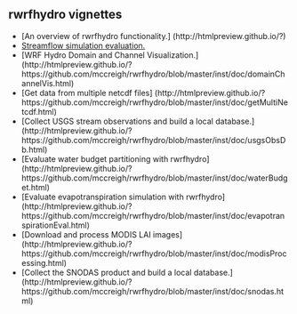 ## rwrfhydro vignettes

* [An overview of rwrfhydro functionality.] (http://htmlpreview.github.io/?)
* [Streamflow simulation evaluation.](http://htmlpreview.github.io/?https://github.com/mccreigh/rwrfhydro/blob/master/inst/doc/streamflowEval.html)
* [WRF Hydro Domain and Channel Visualization.] (http://htmlpreview.github.io/?https://github.com/mccreigh/rwrfhydro/blob/master/inst/doc/domainChannelVis.html)
* [Get data from multiple netcdf files] (http://htmlpreview.github.io/?https://github.com/mccreigh/rwrfhydro/blob/master/inst/doc/getMultiNetcdf.html)
* [Collect USGS stream observations and build a local database.] (http://htmlpreview.github.io/?https://github.com/mccreigh/rwrfhydro/blob/master/inst/doc/usgsObsDb.html)
* [Evaluate water budget partitioning with rwrfhydro] (http://htmlpreview.github.io/?https://github.com/mccreigh/rwrfhydro/blob/master/inst/doc/waterBudget.html)
* [Evaluate evapotranspiration simulation with rwrfhydro] (http://htmlpreview.github.io/?https://github.com/mccreigh/rwrfhydro/blob/master/inst/doc/evapotranspirationEval.html)
* [Download and process MODIS LAI images] (http://htmlpreview.github.io/?https://github.com/mccreigh/rwrfhydro/blob/master/inst/doc/modisProcessing.html)
* [Collect the SNODAS product and build a local database.] (http://htmlpreview.github.io/?https://github.com/mccreigh/rwrfhydro/blob/master/inst/doc/snodas.html)
